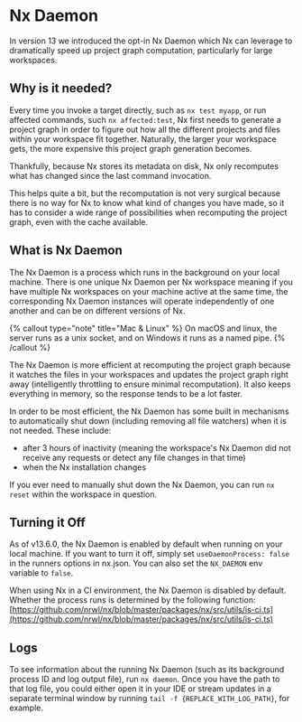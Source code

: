 # Nx Daemon

In version 13 we introduced the opt-in Nx Daemon which Nx can leverage to dramatically speed up project graph computation, particularly for large workspaces.

## Why is it needed?

Every time you invoke a target directly, such as `nx test myapp`, or run affected commands, such `nx affected:test`, Nx first needs to generate a project graph in order to figure out how all the different projects and files within your workspace fit together. Naturally, the larger your workspace gets, the more expensive this project graph generation becomes.

Thankfully, because Nx stores its metadata on disk, Nx only recomputes what has changed since the last command invocation.

This helps quite a bit, but the recomputation is not very surgical because there is no way for Nx to know what kind of changes you have made, so it has to consider a wide range of possibilities when recomputing the project graph, even with the cache available.

## What is Nx Daemon

The Nx Daemon is a process which runs in the background on your local machine. There is one unique Nx Daemon per Nx workspace meaning if you have multiple Nx workspaces on your machine active at the same time, the corresponding Nx Daemon instances will operate independently of one another and can be on different versions of Nx.

{% callout type="note" title="Mac & Linux" %}
On macOS and linux, the server runs as a unix socket, and on Windows it runs as a named pipe.
{% /callout %}

The Nx Daemon is more efficient at recomputing the project graph because it watches the files in your workspaces and updates the project graph right away (intelligently throttling to ensure minimal recomputation). It also keeps everything in memory, so the response tends to be a lot faster.

In order to be most efficient, the Nx Daemon has some built in mechanisms to automatically shut down (including removing all file watchers) when it is not needed. These include:

- after 3 hours of inactivity (meaning the workspace's Nx Daemon did not receive any requests or detect any file changes in that time)
- when the Nx installation changes

If you ever need to manually shut down the Nx Daemon, you can run `nx reset` within the workspace in question.

## Turning it Off

As of v13.6.0, the Nx Daemon is enabled by default when running on your local machine. If you want to turn it off, simply set `useDaemonProcess: false` in the runners options in nx.json. You can also set the `NX_DAEMON` env variable to `false`.

When using Nx in a CI environment, the Nx Daemon is disabled by default. Whether the process runs is determined by the following function: [https://github.com/nrwl/nx/blob/master/packages/nx/src/utils/is-ci.ts](https://github.com/nrwl/nx/blob/master/packages/nx/src/utils/is-ci.ts)

## Logs

To see information about the running Nx Daemon (such as its background process ID and log output file), run `nx daemon`. Once you have the path to that log file, you could either open it in your IDE or stream updates in a separate terminal window by running `tail -f {REPLACE_WITH_LOG_PATH}`, for example.
